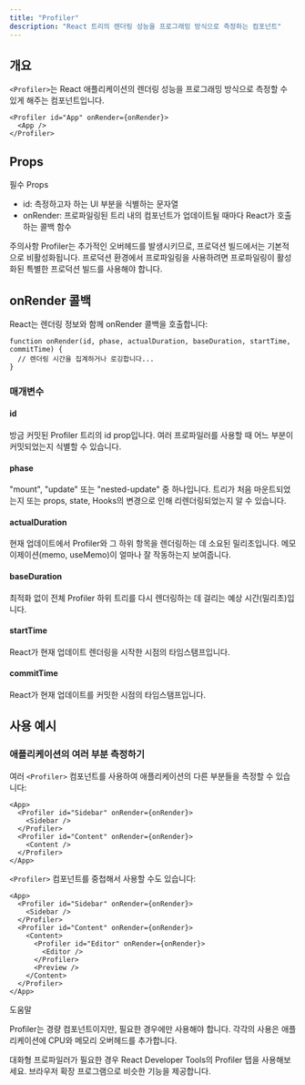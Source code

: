 ```yaml
---
title: "Profiler"
description: "React 트리의 렌더링 성능을 프로그래밍 방식으로 측정하는 컴포넌트"
---
```



## 개요

`<Profiler>`는 React 애플리케이션의 렌더링 성능을 프로그래밍 방식으로 측정할 수 있게 해주는 컴포넌트입니다.

```tsx
<Profiler id="App" onRender={onRender}>
  <App />
</Profiler>
```

## Props

<Card className="mb-6">
  <CardHeader>
    <CardTitle>필수 Props</CardTitle>
  </CardHeader>
  <CardContent>
    <ul className="list-disc pl-6 space-y-2">
      <li>
        <span className="font-semibold">id</span>: 측정하고자 하는 UI 부분을 식별하는 문자열
      </li>
      <li>
        <span className="font-semibold">onRender</span>: 프로파일링된 트리 내의 컴포넌트가 업데이트될 때마다 React가 호출하는 콜백 함수
      </li>
    </ul>
  </CardContent>
</Card>

<Alert variant="warning" className="mb-6">
  <AlertTitle>주의사항</AlertTitle>
  <AlertDescription>
    Profiler는 추가적인 오버헤드를 발생시키므로, 프로덕션 빌드에서는 기본적으로 비활성화됩니다. 프로덕션 환경에서 프로파일링을 사용하려면 프로파일링이 활성화된 특별한 프로덕션 빌드를 사용해야 합니다.
  </AlertDescription>
</Alert>

## onRender 콜백

React는 렌더링 정보와 함께 onRender 콜백을 호출합니다:

```tsx
function onRender(id, phase, actualDuration, baseDuration, startTime, commitTime) {
  // 렌더링 시간을 집계하거나 로깅합니다...
}
```

### 매개변수

<Card className="mb-6">
  <CardContent className="space-y-4">
    <div>
      <h4 className="font-medium">id</h4>
      <p>방금 커밋된 Profiler 트리의 id prop입니다. 여러 프로파일러를 사용할 때 어느 부분이 커밋되었는지 식별할 수 있습니다.</p>
    </div>
    <div>
      <h4 className="font-medium">phase</h4>
      <p>"mount", "update" 또는 "nested-update" 중 하나입니다. 트리가 처음 마운트되었는지 또는 props, state, Hooks의 변경으로 인해 리렌더링되었는지 알 수 있습니다.</p>
    </div>
    <div>
      <h4 className="font-medium">actualDuration</h4>
      <p>현재 업데이트에서 Profiler와 그 하위 항목을 렌더링하는 데 소요된 밀리초입니다. 메모이제이션(memo, useMemo)이 얼마나 잘 작동하는지 보여줍니다.</p>
    </div>
    <div>
      <h4 className="font-medium">baseDuration</h4>
      <p>최적화 없이 전체 Profiler 하위 트리를 다시 렌더링하는 데 걸리는 예상 시간(밀리초)입니다.</p>
    </div>
    <div>
      <h4 className="font-medium">startTime</h4>
      <p>React가 현재 업데이트 렌더링을 시작한 시점의 타임스탬프입니다.</p>
    </div>
    <div>
      <h4 className="font-medium">commitTime</h4>
      <p>React가 현재 업데이트를 커밋한 시점의 타임스탬프입니다.</p>
    </div>
  </CardContent>
</Card>

## 사용 예시

### 애플리케이션의 여러 부분 측정하기

여러 `<Profiler>` 컴포넌트를 사용하여 애플리케이션의 다른 부분들을 측정할 수 있습니다:

```tsx
<App>
  <Profiler id="Sidebar" onRender={onRender}>
    <Sidebar />
  </Profiler>
  <Profiler id="Content" onRender={onRender}>
    <Content />
  </Profiler>
</App>
```

`<Profiler>` 컴포넌트를 중첩해서 사용할 수도 있습니다:

```tsx
<App>
  <Profiler id="Sidebar" onRender={onRender}>
    <Sidebar />
  </Profiler>
  <Profiler id="Content" onRender={onRender}>
    <Content>
      <Profiler id="Editor" onRender={onRender}>
        <Editor />
      </Profiler>
      <Preview />
    </Content>
  </Profiler>
</App>
```

<Alert variant="info" className="mt-6">
  <AlertTitle>도움말</AlertTitle>
  <AlertDescription>
    <p className="mb-2">Profiler는 경량 컴포넌트이지만, 필요한 경우에만 사용해야 합니다. 각각의 사용은 애플리케이션에 CPU와 메모리 오버헤드를 추가합니다.</p>
    <p>대화형 프로파일러가 필요한 경우 React Developer Tools의 Profiler 탭을 사용해보세요. 브라우저 확장 프로그램으로 비슷한 기능을 제공합니다.</p>
  </AlertDescription>
</Alert>